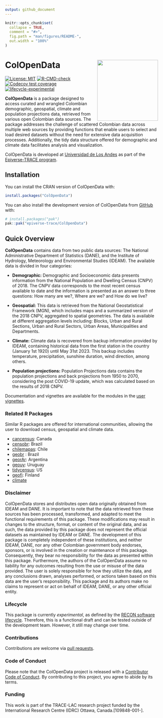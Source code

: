 ```yaml
---
output: github_document
---
```


<!-- README.md is generated from README.Rmd. Please edit that file. -->

<!-- The code to render this README is stored in .github/workflows/render-readme.yaml -->

<!-- Variables marked with double curly braces will be transformed beforehand: -->

<!-- `packagename` is extracted from the DESCRIPTION file -->

<!-- `gh_repo` is extracted via a special environment variable in GitHub Actions -->

```r
knitr::opts_chunk$set(
  collapse = TRUE,
  comment = "#>",
  fig.path = "man/figures/README-",
  out.width = "100%"
)
```

# **ColOpenData** <img src="man/figures/logo.svg" align="right" width="200"/>

<!-- badges: start -->

[![License: MIT](https://img.shields.io/badge/License-MIT-yellow.svg)](https://opensource.org/license/mit) [![R-CMD-check](https://github.com/epiverse-trace/ColOpenData/actions/workflows/R-CMD-check.yaml/badge.svg)](https://github.com/epiverse-trace/ColOpenData/actions/workflows/R-CMD-check.yaml) [![Codecov test coverage](https://codecov.io/gh/epiverse-trace/ColOpenData/branch/main/graph/badge.svg)](https://app.codecov.io/gh/epiverse-trace/ColOpenData?branch=main) [![lifecycle-experimental](https://raw.githubusercontent.com/reconverse/reconverse.github.io/master/images/badge-experimental.svg)](https://www.reconverse.org/lifecycle.html#experimental)

<!-- badges: end -->

**ColOpenData** is a package designed to access curated and wrangled Colombian demographic, geospatial, climate and population projections data, retrieved from various open Colombian data sources. The package addresses the challenge of scattered Colombian data across multiple web sources by providing functions that enable users to select and load desired datasets without the need for extensive data acquisition processes. Additionally, the tidy data structure offered for demographic and climate data facilitates analysis and visualization.

ColOpenData is developed at [Universidad de Los Andes](https://uniandes.edu.co/) as part of the [Epiverse-TRACE program](https://data.org/initiatives/epiverse/).

## Installation

You can install the CRAN version of ColOpenData with:

```r
install.packages("ColOpenData")
```

You can also install the development version of ColOpenData from [GitHub](https://github.com/) with:

``` r
# install.packages("pak")
pak::pak("epiverse-trace/ColOpenData")
```

## Quick Overview

**ColOpenData** contains data from two public data sources: The National Administrative Department of Statistics (DANE), and the Institute of Hydrology, Meteorology and Environmental Studies (IDEAM). The available data is divided in four categories:

-   **Demographic:** Demographic and Socioeconomic data presents information from the National Population and Dwelling Census (CNPV) of 2018. The CNPV data corresponds to the most recent census available to date and the information is presented as an answer to three questions: How many are we?, Where are we? and How do we live?

-   **Geospatial:** This data is retrieved from the National Geostatistical Framework (MGN), which includes maps and a summarized version of the 2018 CNPV, aggregated to spatial geometries. The data is available at different aggregation levels including: Blocks, Urban and Rural Sections, Urban and Rural Sectors, Urban Areas, Municipalities and Departments.

-   **Climate:** Climate data is recovered from backup information provided by IDEAM, containing historical data from the first station in the country (January 1st 1920) until May 31st 2023. This backup includes temperature, precipitation, sunshine duration, wind direction, among others.

-   **Population projections:** Population Projections data contains the population projections and back projections from 1950 to 2070, considering the post COVID-19 update, which was calculated based on the results of 2018 CNPV.

Documentation and vignettes are available for the modules in the [user vignettes](https://epiverse-trace.github.io/ColOpenData/).

### Related R Packages

Similar R packages are offered for international communities, allowing the user to download census, geospatial and climate data.

-   [cancensus](https://mountainmath.github.io/cancensus/): Canada
-   [censobr](https://ipeagit.github.io/censobr/): Brazil
-   [chilemapas](https://github.com/pachadotdev/chilemapas/): Chile
-   [geobr](https://ipeagit.github.io/geobr/) : Brazil
-   [georAr](https://github.com/PoliticaArgentina/geoAr): Argentina
-   [geouy](https://github.com/RichDeto/geouy): Uruguay
-   [tidycensus](https://walker-data.com/tidycensus/): US
-   [geofi](https://ropengov.github.io/geofi/): Finland
-   [climate](https://bczernecki.github.io/climate/)

### Disclaimer

ColOpenData stores and distributes open data originally obtained from IDEAM and 
DANE. It is important to note that the data retrieved from these sources has 
been processed, transformed, and adapted to meet the functional requirements of 
this package. These modifications may result in changes to the structure, 
format, or content of the original data, and as such, the data provided by this 
package does not represent the official datasets as maintained by IDEAM or DANE.
The development of this package is completely independent of these institutions, 
and neither IDEAM, DANE, nor any other Colombian government body endorses, 
sponsors, or is involved in the creation or maintenance of this package. 
Consequently, they bear no responsibility for the data as presented within this 
package. Furthermore, the authors of the ColOpenData assume no liability for any
outcomes resulting from the use or misuse of the data provided. The user is 
solely responsible for how they utilize the data, and any conclusions drawn, 
analyses performed, or actions taken based on this data are the user's 
responsibility. This package and its authors make no claims to represent or act 
on behalf of IDEAM, DANE, or any other official entity.

### Lifecycle

This package is currently *experimental*, as defined by the [RECON software lifecycle](https://www.reconverse.org/lifecycle.html). Therefore, this is a functional draft and can be tested outside of the development team. However, it still may change over time.

### Contributions

Contributions are welcome via [pull requests](https://github.com/epiverse-trace/ColOpenData/pulls).

### Code of Conduct

Please note that the ColOpenData project is released with a [Contributor Code of Conduct](https://github.com/epiverse-trace/.github/blob/main/CODE_OF_CONDUCT.md). By contributing to this project, you agree to abide by its terms.

### Funding

This work is part of the TRACE-LAC research project funded by the International Research Centre (IDRC) Ottawa, Canada.[109848-001-].
